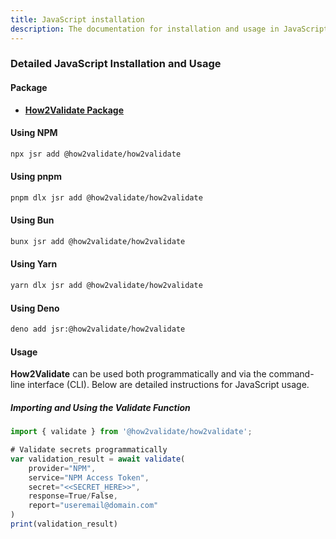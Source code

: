 ```yaml
---
title: JavaScript installation
description: The documentation for installation and usage in JavaScript.
---
```


### Detailed JavaScript Installation and Usage


#### Package

- [**How2Validate Package**](https://jsr.io/@how2validate/how2validate)

#### Using NPM
```bash
npx jsr add @how2validate/how2validate
```

#### Using pnpm
```bash
pnpm dlx jsr add @how2validate/how2validate
```

#### Using Bun
```bash
bunx jsr add @how2validate/how2validate
```

#### Using Yarn
```bash
yarn dlx jsr add @how2validate/how2validate
```

#### Using Deno
```bash
deno add jsr:@how2validate/how2validate
```

#### Usage

**How2Validate** can be used both programmatically and via the command-line interface (CLI). Below are detailed instructions for JavaScript usage.

##### Importing and Using the Validate Function

```javascript
import { validate } from '@how2validate/how2validate';

# Validate secrets programmatically
var validation_result = await validate(
    provider="NPM",
    service="NPM Access Token",
    secret="<<SECRET_HERE>>",
    response=True/False,
    report="useremail@domain.com"
)
print(validation_result)
```